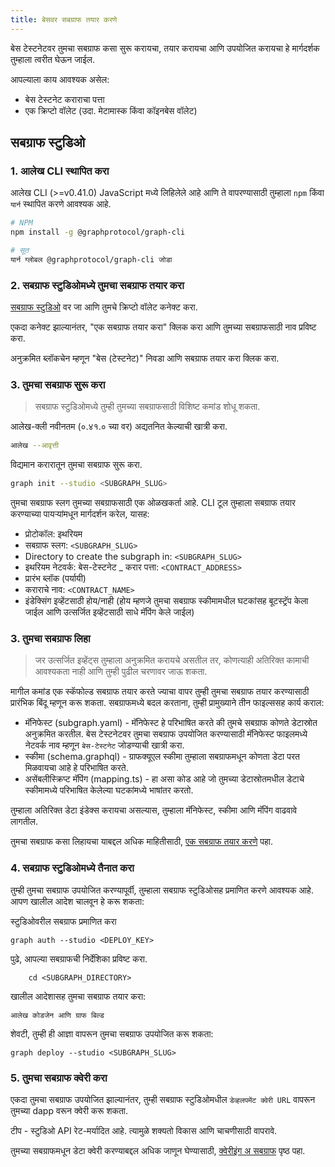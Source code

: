 ```yaml
---
title: बेसवर सबग्राफ तयार करणे
---
```


बेस टेस्टनेटवर तुमचा सबग्राफ कसा सुरू करायचा, तयार करायचा आणि उपयोजित करायचा हे मार्गदर्शक तुम्हाला त्वरीत घेऊन जाईल.

आपल्याला काय आवश्यक असेल:

- बेस टेस्टनेट कराराचा पत्ता
- एक क्रिप्टो वॉलेट (उदा. मेटामास्क किंवा कॉइनबेस वॉलेट)

## सबग्राफ स्टुडिओ

### 1. आलेख CLI स्थापित करा

आलेख CLI (>=v0.41.0) JavaScript मध्ये लिहिलेले आहे आणि ते वापरण्यासाठी तुम्हाला `npm` किंवा `यार्न` स्थापित करणे आवश्यक आहे.

```sh
# NPM
npm install -g @graphprotocol/graph-cli

# सूत
यार्न ग्लोबल @graphprotocol/graph-cli जोडा
```

### 2. सबग्राफ स्टुडिओमध्ये तुमचा सबग्राफ तयार करा

[सबग्राफ स्टुडिओ](https://thegraph.com/studio/) वर जा आणि तुमचे क्रिप्टो वॉलेट कनेक्ट करा.

एकदा कनेक्ट झाल्यानंतर, "एक सबग्राफ तयार करा" क्लिक करा आणि तुमच्या सबग्राफसाठी नाव प्रविष्ट करा.

अनुक्रमित ब्लॉकचेन म्हणून "बेस (टेस्टनेट)" निवडा आणि सबग्राफ तयार करा क्लिक करा.

### 3. तुमचा सबग्राफ सुरू करा

> सबग्राफ स्टुडिओमध्ये तुम्ही तुमच्या सबग्राफसाठी विशिष्ट कमांड शोधू शकता.

आलेख-क्ली नवीनतम (०.४१.० च्या वर) अद्यतनित केल्याची खात्री करा.

```sh
आलेख --आवृत्ती
```

विद्यमान करारातून तुमचा सबग्राफ सुरू करा.

```sh
graph init --studio <SUBGRAPH_SLUG>
```

तुमचा सबग्राफ स्लग तुमच्या सबग्राफसाठी एक ओळखकर्ता आहे. CLI टूल तुम्हाला सबग्राफ तयार करण्याच्या पायऱ्यांमधून मार्गदर्शन करेल, यासह:

- प्रोटोकॉल: इथरियम
- सबग्राफ स्लग: `<SUBGRAPH_SLUG>`
- Directory to create the subgraph in: `<SUBGRAPH_SLUG>`
- इथरियम नेटवर्क: बेस-टेस्टनेट \_ करार पत्ता: `<CONTRACT_ADDRESS>`
- प्रारंभ ब्लॉक (पर्यायी)
- कराराचे नाव: `<CONTRACT_NAME>`
- इंडेक्सिंग इव्हेंटसाठी होय/नाही (होय म्हणजे तुमचा सबग्राफ स्कीमामधील घटकांसह बूटस्ट्रॅप केला जाईल आणि उत्सर्जित इव्हेंटसाठी साधे मॅपिंग केले जाईल)

### 3. तुमचा सबग्राफ लिहा

> जर उत्सर्जित इव्हेंट्स तुम्हाला अनुक्रमित करायचे असतील तर, कोणत्याही अतिरिक्त कामाची आवश्यकता नाही आणि तुम्ही पुढील चरणावर जाऊ शकता.

मागील कमांड एक स्कॅफोल्ड सबग्राफ तयार करते ज्याचा वापर तुम्ही तुमचा सबग्राफ तयार करण्यासाठी प्रारंभिक बिंदू म्हणून करू शकता. सबग्राफमध्ये बदल करताना, तुम्ही प्रामुख्याने तीन फाइल्ससह कार्य कराल:

- मॅनिफेस्ट (subgraph.yaml) - मॅनिफेस्ट हे परिभाषित करते की तुमचे सबग्राफ कोणते डेटास्रोत अनुक्रमित करतील. बेस टेस्टनेटवर तुमचा सबग्राफ उपयोजित करण्यासाठी मॅनिफेस्ट फाइलमध्ये नेटवर्क नाव म्हणून `बेस-टेस्टनेट` जोडण्याची खात्री करा.
- स्कीमा (schema.graphql) - ग्राफक्यूएल स्कीमा तुम्हाला सबग्राफमधून कोणता डेटा परत मिळवायचा आहे हे परिभाषित करते.
- असेंबलीस्क्रिप्ट मॅपिंग (mapping.ts) - हा असा कोड आहे जो तुमच्या डेटास्रोतमधील डेटाचे स्कीमामध्ये परिभाषित केलेल्या घटकांमध्ये भाषांतर करतो.

तुम्हाला अतिरिक्त डेटा इंडेक्स करायचा असल्यास, तुम्हाला मॅनिफेस्ट, स्कीमा आणि मॅपिंग वाढवावे लागतील.

तुमचा सबग्राफ कसा लिहायचा याबद्दल अधिक माहितीसाठी, [एक सबग्राफ तयार करणे](/developing/creating-a-subgraph) पहा.

### 4. सबग्राफ स्टुडिओमध्ये तैनात करा

तुम्ही तुमचा सबग्राफ उपयोजित करण्यापूर्वी, तुम्हाला सबग्राफ स्टुडिओसह प्रमाणित करणे आवश्यक आहे. आपण खालील आदेश चालवून हे करू शकता:

स्टुडिओवरील सबग्राफ प्रमाणित करा

```
graph auth --studio <DEPLOY_KEY>
```

पुढे, आपल्या सबग्राफची निर्देशिका प्रविष्ट करा.

```
    cd <SUBGRAPH_DIRECTORY>
```

खालील आदेशासह तुमचा सबग्राफ तयार करा:

```
आलेख कोडजेन आणि ग्राफ बिल्ड
```

शेवटी, तुम्ही ही आज्ञा वापरून तुमचा सबग्राफ उपयोजित करू शकता:

```
graph deploy --studio <SUBGRAPH_SLUG>
```

### 5. तुमचा सबग्राफ क्वेरी करा

एकदा तुमचा सबग्राफ उपयोजित झाल्यानंतर, तुम्ही सबग्राफ स्टुडिओमधील `डेव्हलपमेंट क्वेरी URL` वापरून तुमच्या dapp वरून क्वेरी करू शकता.

टीप - स्टुडिओ API रेट-मर्यादित आहे. त्यामुळे शक्यतो विकास आणि चाचणीसाठी वापरावे.

तुमच्‍या सबग्राफमधून डेटा क्‍वेरी करण्‍याबद्दल अधिक जाणून घेण्‍यासाठी, [क्वेरीइंग अ सबग्राफ](/querying/querying-the-graph) पृष्‍ठ पहा.
